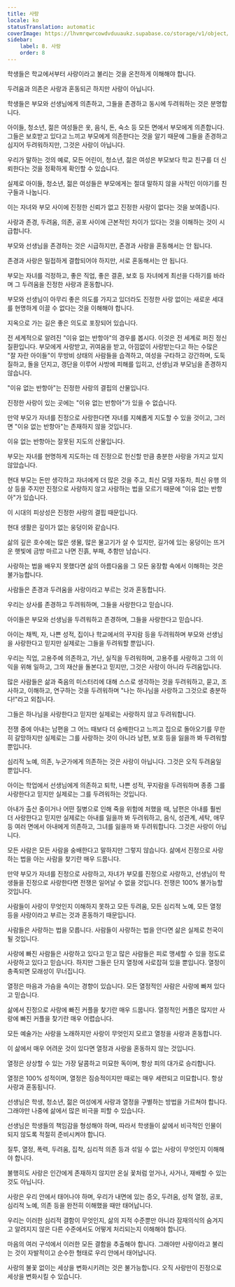 ```yaml
---
title: 사랑
locale: ko
statusTranslation: automatic
coverImage: https://lhvmrqwrcowdvduuaukz.supabase.co/storage/v1/object/public/strapi-uploads/small_cover-educacion-fundamental.webp-2d51a7828a2b1309555be27f7e2a61a0.webp
sidebar:
    label: 8. 사랑
    order: 8
---
```

학생들은 학교에서부터 사랑이라고 불리는 것을 온전하게 이해해야 합니다.

두려움과 의존은 사랑과 혼동되곤 하지만 사랑이 아닙니다.

학생들은 부모와 선생님에게 의존하고, 그들을 존경하고 동시에 두려워하는 것은 분명합니다.

아이들, 청소년, 젊은 여성들은 옷, 음식, 돈, 숙소 등 모든 면에서 부모에게 의존합니다. 그들은 보호받고 있다고 느끼고 부모에게 의존한다는 것을 알기 때문에 그들을 존경하고 심지어 두려워하지만, 그것은 사랑이 아닙니다.

우리가 말하는 것의 예로, 모든 어린이, 청소년, 젊은 여성은 부모보다 학교 친구를 더 신뢰한다는 것을 정확하게 확인할 수 있습니다.

실제로 아이들, 청소년, 젊은 여성들은 부모에게는 절대 말하지 않을 사적인 이야기를 친구들과 나눕니다.

이는 자녀와 부모 사이에 진정한 신뢰가 없고 진정한 사랑이 없다는 것을 보여줍니다.

사랑과 존경, 두려움, 의존, 공포 사이에 근본적인 차이가 있다는 것을 이해하는 것이 시급합니다.

부모와 선생님을 존경하는 것은 시급하지만, 존경과 사랑을 혼동해서는 안 됩니다.

존경과 사랑은 밀접하게 결합되어야 하지만, 서로 혼동해서는 안 됩니다.

부모는 자녀를 걱정하고, 좋은 직업, 좋은 결혼, 보호 등 자녀에게 최선을 다하기를 바라며 그 두려움을 진정한 사랑과 혼동합니다.

부모와 선생님이 아무리 좋은 의도를 가지고 있더라도 진정한 사랑 없이는 새로운 세대를 현명하게 이끌 수 없다는 것을 이해해야 합니다.

지옥으로 가는 길은 좋은 의도로 포장되어 있습니다.

전 세계적으로 알려진 "이유 없는 반항아"의 경우를 봅시다. 이것은 전 세계로 퍼진 정신 질환입니다. 부모에게 사랑받고, 귀여움을 받고, 아낌없이 사랑받는다고 하는 수많은 "잘 자란 아이들"이 무방비 상태의 사람들을 습격하고, 여성을 구타하고 강간하며, 도둑질하고, 돌을 던지고, 갱단을 이루어 사방에 피해를 입히고, 선생님과 부모님을 존경하지 않습니다.

"이유 없는 반항아"는 진정한 사랑의 결핍의 산물입니다.

진정한 사랑이 있는 곳에는 "이유 없는 반항아"가 있을 수 없습니다.

만약 부모가 자녀를 진정으로 사랑한다면 자녀를 지혜롭게 지도할 수 있을 것이고, 그러면 "이유 없는 반항아"는 존재하지 않을 것입니다.

이유 없는 반항아는 잘못된 지도의 산물입니다.

부모는 자녀를 현명하게 지도하는 데 진정으로 헌신할 만큼 충분한 사랑을 가지고 있지 않았습니다.

현대 부모는 돈만 생각하고 자녀에게 더 많은 것을 주고, 최신 모델 자동차, 최신 유행 의상 등을 주지만 진정으로 사랑하지 않고 사랑하는 법을 모르기 때문에 "이유 없는 반항아"가 있습니다.

이 시대의 피상성은 진정한 사랑의 결핍 때문입니다.

현대 생활은 깊이가 없는 웅덩이와 같습니다.

삶의 깊은 호수에는 많은 생물, 많은 물고기가 살 수 있지만, 길가에 있는 웅덩이는 뜨거운 햇빛에 금방 마르고 나면 진흙, 부패, 추함만 남습니다.

사랑하는 법을 배우지 못했다면 삶의 아름다움을 그 모든 웅장함 속에서 이해하는 것은 불가능합니다.

사람들은 존경과 두려움을 사랑이라고 부르는 것과 혼동합니다.

우리는 상사를 존경하고 두려워하며, 그들을 사랑한다고 믿습니다.

아이들은 부모와 선생님을 두려워하고 존경하며, 그들을 사랑한다고 믿습니다.

아이는 채찍, 자, 나쁜 성적, 집이나 학교에서의 꾸지람 등을 두려워하며 부모와 선생님을 사랑한다고 믿지만 실제로는 그들을 두려워할 뿐입니다.

우리는 직업, 고용주에 의존하고, 가난, 실직을 두려워하며, 고용주를 사랑하고 그의 이익을 위해 일하고, 그의 재산을 돌본다고 믿지만, 그것은 사랑이 아니라 두려움입니다.

많은 사람들은 삶과 죽음의 미스터리에 대해 스스로 생각하는 것을 두려워하고, 묻고, 조사하고, 이해하고, 연구하는 것을 두려워하며 "나는 하나님을 사랑하고 그것으로 충분하다!"라고 외칩니다.

그들은 하나님을 사랑한다고 믿지만 실제로는 사랑하지 않고 두려워합니다.

전쟁 중에 아내는 남편을 그 어느 때보다 더 숭배한다고 느끼고 집으로 돌아오기를 무한히 갈망하지만 실제로는 그를 사랑하는 것이 아니라 남편, 보호 등을 잃을까 봐 두려워할 뿐입니다.

심리적 노예, 의존, 누군가에게 의존하는 것은 사랑이 아닙니다. 그것은 오직 두려움일 뿐입니다.

아이는 학업에서 선생님에게 의존하고 퇴학, 나쁜 성적, 꾸지람을 두려워하며 종종 그를 사랑한다고 믿지만 실제로는 그를 두려워하는 것입니다.

아내가 출산 중이거나 어떤 질병으로 인해 죽을 위험에 처했을 때, 남편은 아내를 훨씬 더 사랑한다고 믿지만 실제로는 아내를 잃을까 봐 두려워하고, 음식, 성관계, 세탁, 애무 등 여러 면에서 아내에게 의존하고, 그녀를 잃을까 봐 두려워합니다. 그것은 사랑이 아닙니다.

모든 사람은 모든 사람을 숭배한다고 말하지만 그렇지 않습니다. 삶에서 진정으로 사랑하는 법을 아는 사람을 찾기란 매우 드뭅니다.

만약 부모가 자녀를 진정으로 사랑하고, 자녀가 부모를 진정으로 사랑하고, 선생님이 학생들을 진정으로 사랑한다면 전쟁은 일어날 수 없을 것입니다. 전쟁은 100% 불가능할 것입니다.

사람들이 사랑이 무엇인지 이해하지 못하고 모든 두려움, 모든 심리적 노예, 모든 열정 등을 사랑이라고 부르는 것과 혼동하기 때문입니다.

사람들은 사랑하는 법을 모릅니다. 사람들이 사랑하는 법을 안다면 삶은 실제로 천국이 될 것입니다.

사랑에 빠진 사람들은 사랑하고 있다고 믿고 많은 사람들은 피로 맹세할 수 있을 정도로 사랑하고 있다고 믿습니다. 하지만 그들은 단지 열정에 사로잡혀 있을 뿐입니다. 열정이 충족되면 모래성이 무너집니다.

열정은 마음과 가슴을 속이는 경향이 있습니다. 모든 열정적인 사람은 사랑에 빠져 있다고 믿습니다.

삶에서 진정으로 사랑에 빠진 커플을 찾기란 매우 드뭅니다. 열정적인 커플은 많지만 사랑에 빠진 커플을 찾기란 매우 어렵습니다.

모든 예술가는 사랑을 노래하지만 사랑이 무엇인지 모르고 열정을 사랑과 혼동합니다.

이 삶에서 매우 어려운 것이 있다면 열정과 사랑을 혼동하지 않는 것입니다.

열정은 상상할 수 있는 가장 달콤하고 미묘한 독이며, 항상 피의 대가로 승리합니다.

열정은 100% 성적이며, 열정은 짐승적이지만 때로는 매우 세련되고 미묘합니다. 항상 사랑과 혼동됩니다.

선생님은 학생, 청소년, 젊은 여성에게 사랑과 열정을 구별하는 방법을 가르쳐야 합니다. 그래야만 나중에 삶에서 많은 비극을 피할 수 있습니다.

선생님은 학생들의 책임감을 형성해야 하며, 따라서 학생들이 삶에서 비극적인 인물이 되지 않도록 적절히 준비시켜야 합니다.

질투, 열정, 폭력, 두려움, 집착, 심리적 의존 등과 섞일 수 없는 사랑이 무엇인지 이해해야 합니다.

불행히도 사랑은 인간에게 존재하지 않지만 온실 꽃처럼 얻거나, 사거나, 재배할 수 있는 것도 아닙니다.

사랑은 우리 안에서 태어나야 하며, 우리가 내면에 있는 증오, 두려움, 성적 열정, 공포, 심리적 노예, 의존 등을 완전히 이해했을 때만 태어납니다.

우리는 이러한 심리적 결함이 무엇인지, 삶의 지적 수준뿐만 아니라 잠재의식의 숨겨지고 알려지지 않은 다른 수준에서도 어떻게 처리되는지 이해해야 합니다.

마음의 여러 구석에서 이러한 모든 결함을 추출해야 합니다. 그래야만 사랑이라고 불리는 것이 자발적이고 순수한 형태로 우리 안에서 태어납니다.

사랑의 불꽃 없이는 세상을 변화시키려는 것은 불가능합니다. 오직 사랑만이 진정으로 세상을 변화시킬 수 있습니다.

